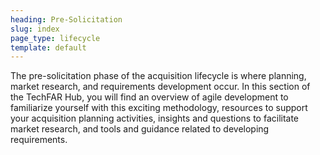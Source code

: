 ```yaml
---
heading: Pre-Solicitation
slug: index
page_type: lifecycle
template: default
---
```


The pre-solicitation phase of the acquisition lifecycle is where planning, market research, and requirements development occur. In this section of the TechFAR Hub, you will find an overview of agile development to familiarize yourself with this exciting methodology, resources to support your acquisition planning activities, insights and questions to facilitate market research, and tools and guidance related to developing requirements.

